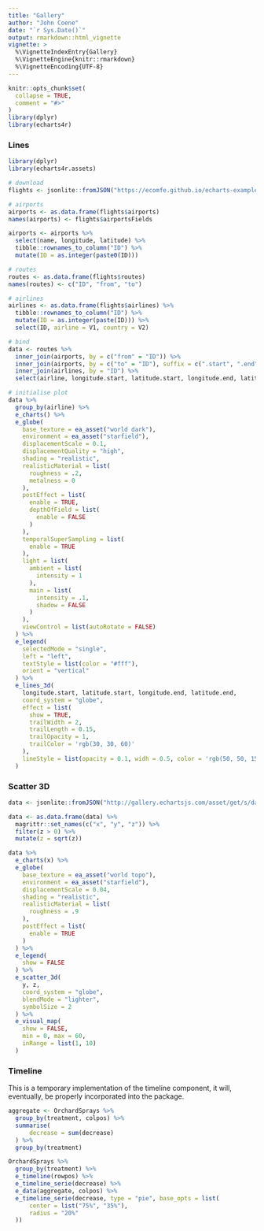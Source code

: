 ```yaml
---
title: "Gallery"
author: "John Coene"
date: "`r Sys.Date()`"
output: rmarkdown::html_vignette
vignette: >
  %\VignetteIndexEntry{Gallery}
  %\VignetteEngine{knitr::rmarkdown}
  %\VignetteEncoding{UTF-8}
---
```


```r
knitr::opts_chunk$set(
  collapse = TRUE,
  comment = "#>"
)
library(dplyr)
library(echarts4r)
```

### Lines

```r
library(dplyr)
library(echarts4r.assets)

# download
flights <- jsonlite::fromJSON("https://ecomfe.github.io/echarts-examples/public/data-gl/asset/data/flights.json")

# airports
airports <- as.data.frame(flights$airports)
names(airports) <- flights$airportsFields

airports <- airports %>% 
  select(name, longitude, latitude) %>% 
  tibble::rownames_to_column("ID") %>% 
  mutate(ID = as.integer(paste0(ID)))

# routes
routes <- as.data.frame(flights$routes)
names(routes) <- c("ID", "from", "to")

# airlines
airlines <- as.data.frame(flights$airlines) %>% 
  tibble::rownames_to_column("ID") %>% 
  mutate(ID = as.integer(paste(ID))) %>% 
  select(ID, airline = V1, country = V2)

# bind
data <- routes %>% 
  inner_join(airports, by = c("from" = "ID")) %>% 
  inner_join(airports, by = c("to" = "ID"), suffix = c(".start", ".end")) %>%
  inner_join(airlines, by = "ID") %>% 
  select(airline, longitude.start, latitude.start, longitude.end, latitude.end) 

# initialise plot  
data %>%
  group_by(airline) %>% 
  e_charts() %>% 
  e_globe(
    base_texture = ea_asset("world dark"),
    environment = ea_asset("starfield"),
    displacementScale = 0.1,
    displacementQuality = "high",
    shading = "realistic",
    realisticMaterial = list(
      roughness = .2,
      metalness = 0
    ),
    postEffect = list(
      enable = TRUE,
      depthOfField = list(
        enable = FALSE
      )
    ),
    temporalSuperSampling = list(
      enable = TRUE
    ),
    light = list(
      ambient = list(
        intensity = 1
      ),
      main = list(
        intensity = .1,
        shadow = FALSE
      )
    ),
    viewControl = list(autoRotate = FALSE)
  ) %>% 
  e_legend(
    selectedMode = "single", 
    left = "left",
    textStyle = list(color = "#fff"),
    orient = "vertical"
  ) %>% 
  e_lines_3d(
    longitude.start, latitude.start, longitude.end, latitude.end, 
    coord_system = "globe", 
    effect = list(
      show = TRUE,
      trailWidth = 2,
      trailLength = 0.15,
      trailOpacity = 1,
      trailColor = 'rgb(30, 30, 60)'
    ),
    lineStyle = list(opacity = 0.1, widh = 0.5, color = 'rgb(50, 50, 150)')
  )
```

### Scatter 3D

```r
data <- jsonlite::fromJSON("http://gallery.echartsjs.com/asset/get/s/data-1491887968120-rJODPy9ae.json")

data <- as.data.frame(data) %>%
  magrittr::set_names(c("x", "y", "z")) %>% 
  filter(z > 0) %>% 
  mutate(z = sqrt(z))

data %>%
  e_charts(x) %>% 
  e_globe(
    base_texture = ea_asset("world topo"),
    environment = ea_asset("starfield"),
    displacementScale = 0.04,
    shading = "realistic",
    realisticMaterial = list(
      roughness = .9
    ),
    postEffect = list(
      enable = TRUE
    )
  ) %>% 
  e_legend(
    show = FALSE
  ) %>% 
  e_scatter_3d(
    y, z,
    coord_system = "globe",
    blendMode = "lighter",
    symbolSize = 2
  ) %>% 
  e_visual_map(
    show = FALSE,
    min = 0, max = 60,
    inRange = list(1, 10)
  )
```

### Timeline

This is a temporary implementation of the timeline component, it will, eventually, be properly incorporated into the package.

```r
aggregate <- OrchardSprays %>% 
  group_by(treatment, colpos) %>% 
  summarise(
      decrease = sum(decrease)
  ) %>% 
  group_by(treatment)

OrchardSprays %>% 
  group_by(treatment) %>% 
  e_timeline(rowpos) %>% 
  e_timeline_serie(decrease) %>% 
  e_data(aggregate, colpos) %>% 
  e_timeline_serie(decrease, type = "pie", base_opts = list(
      center = list("75%", "35%"),
      radius = "20%"
  ))
```
